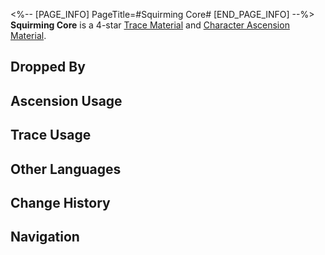 <%-- [PAGE_INFO]
PageTitle=#Squirming Core#
[END_PAGE_INFO] --%>
{{Item Infobox
|id          = 111003
|image       = Item Squirming Core.png
|type        = Trace Material
|type2       = Character Ascension Material
|invCategory = Upgrade Materials
|rarity      = 4
|effect      = 
|description = The heart of a monster wandering the Fragmentum. Advanced material used for enhancement.
|source1     = [[Certain Fragmentum Monsters at Equilibrium Level 4 or higher]]
|source2     = [[Omni-Synthesizer]] &mdash; Material Synthesis
|source3     = [[Simulated Universe]] enemies
|source4     = [[Omni-Synthesizer]] &mdash; Material Exchange
}}
{{Description|It is a lesion that breeds evil, the impulse to sin. It is the source of the Fragmentum distortion.<br />The heart is pulsating slowly, with a residual force powerful enough to cause a new calamity. It's best to destroy it to prevent further troubles.<br /><br />''"It's like a cancer..."''}}
'''Squirming Core''' is a 4-star [[Trace Material]] and [[Character Ascension Material]].

==Dropped By==
{{Dropped By}}

==Ascension Usage==
{{Ascension Usage}}

==Trace Usage==
{{Trace Usage}}

==Other Languages==
{{Other Languages
|en   = Squirming Core
|zhs  = 蠢动原核
|zht  = 蠢動原核
|ja   = 脈動する原核
|ko   = 꿈틀대는 코어
|es   = Núcleo serpenteante
|fr   = Noyau des méandres
|ru   = Извивающееся ядро
|th   = Squirming Core
|vi   = Lõi Rục Rịch
|de   = Zuckender Kern
|id   = Squirming Core
|pt   = Núcleo Contorcido
}}

==Change History==
{{Change History|1.0}}

==Navigation==
{{Upgrade Material Navbox}}
